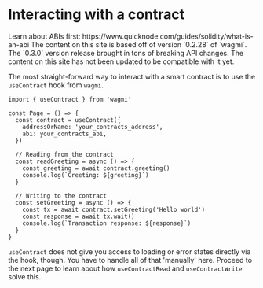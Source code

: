 
# Interacting with a contract

<Callout>
  Learn about ABIs first:
  https://www.quicknode.com/guides/solidity/what-is-an-abi
</Callout>

<Callout>
  The content on this site is based off of version `0.2.28` of `wagmi`. The
  `0.3.0` version release brought in tons of breaking API changes. The content
  on this site has not been updated to be compatible with it yet.
</Callout>

The most straight-forward way to interact with a smart contract is to use the `useContract` hook from `wagmi`.

```tsx
import { useContract } from 'wagmi'

const Page = () => {
  const contract = useContract({
    addressOrName: 'your_contracts_address',
    abi: your_contracts_abi,
  })

  // Reading from the contract
  const readGreeting = async () => {
    const greeting = await contract.greeting()
    console.log(`Greeting: ${greeting}`)
  }

  // Writing to the contract
  const setGreeting = async () => {
    const tx = await contract.setGreeting('Hello world')
    const response = await tx.wait()
    console.log(`Transaction response: ${response}`)
  }
}
```

`useContract` does not give you access to loading or error states directly via the hook, though. You have to handle all of that 'manually' here. Proceed to the next page to learn about how `useContractRead` and `useContractWrite` solve this.
